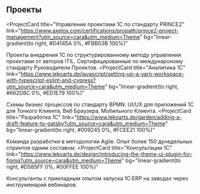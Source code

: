 ## Проекты

<ProjectCard
  title="Управление проектами 1С по стандарту PRINCE2"
  link="https://www.axelos.com/certifications/propath/prince2-project-management?utm_source=cara&utm_medium=Theme"
  bg="linear-gradient(to right, #D4145A 0%, #FBB03B 100%)"
>
  Проекты внедрения 1С по структурированному методу управления проектами от авторов ITIL. Сертифицированные по междунароному стандарту Руководители Проектов.
</ProjectCard>
<ProjectCard
  title="Аналитика 1С"
  link="https://www.lekoarts.de/javascript/setting-up-a-yarn-workspace-with-typescript-eslint-and-cypress?utm_source=cara&utm_medium=Theme"
  bg="linear-gradient(to right, #662D8C 0%, #ED1E79 100%)"
>
  Схемы бизнес процессов по стандарту BPMN. UI/UX для приложений 1С для Тонкого Клиента, Веб Браузера, Мобильного Клиента.
</ProjectCard>
<ProjectCard
  title="Разработка 1С"
  link="https://www.lekoarts.de/garden/adding-a-draft-feature-to-gatsby?utm_source=cara&utm_medium=Theme"
  bg="linear-gradient(to right, #009245 0%, #FCEE21 100%)"
>
  Команда разработки в методологии Agilе. Опыт более 150 дунедельных спринтов одним составом.
</ProjectCard>
<ProjectCard
  title="Консультации 1С"
  link="https://www.lekoarts.de/design/introducing-the-theme-ui-plugin-for-figma?utm_source=cara&utm_medium=Theme"
  bg="linear-gradient(to right, #D585FF 0%, #00FFEE 100%)"
>
  Консультанты с прикладным опытом запуска 1С:ERP на заводах через инструменарий вебинаров.
</ProjectCard>
